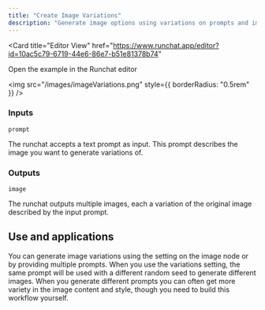 ```yaml
---
title: "Create Image Variations"
description: "Generate image options using variations on prompts and images"
---
```


<Card
  title="Editor View"
  href="https://www.runchat.app/editor?id=10ac5c79-6719-44e6-86e7-b51e81378b74"
>
  Open the example in the Runchat editor
</Card>

<img src="/images/imageVariations.png" style={{ borderRadius: "0.5rem" }} />

### Inputs

`prompt`

The runchat accepts a text prompt as input. This prompt describes the image you want to generate variations of.

### Outputs

`image`

The runchat outputs multiple images, each a variation of the original image described by the input prompt.

## Use and applications

You can generate image variations using the setting on the image node or by providing multiple prompts.
When you use the variations setting, the same prompt will be used with a different random seed to generate
different images. When you generate different prompts you can often get more variety in the image content and style,
though you need to build this workflow yourself. 
